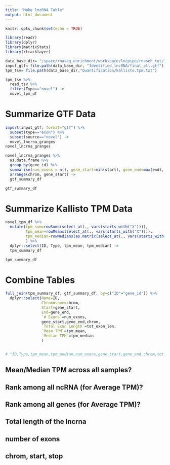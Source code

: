 ```yaml
---
title: "Make lncRNA Table"
output: html_document
---
```


```r
knitr::opts_chunk$set(echo = TRUE)
```

```r
library(readr)
library(dplyr)
library(matrixStats)
library(rtracklayer)
```

```r
data_base_dir= "/space/rnaseq_enrichment/workspace/lncpipe/rnaseh_tot/lncpipe_out/Result"
input_gtf= file.path(data_base_dir, "Identified_lncRNA/final_all.gtf")
tpm_tsv= file.path(data_base_dir,"Quantification/kallisto.tpm.txt")

tpm_tsv %>%
  read_tsv %>%
  filter(Type=="novel") ->
  novel_tpm_df
```



# Summarize GTF Data
```r
import(input_gtf, format="gtf") %>%
  subset(type=="exon") %>%
  subset(source=="novel") ->
  novel_lncrna_granges
novel_lncrna_granges
```



```r
novel_lncrna_granges %>%
  as.data.frame %>%
  group_by(gene_id) %>%
  summarise(num_exons = n(), gene_start=min(start), gene_end=max(end), chrom=seqnames[1], tot_exon_len=sum(width)) %>%
  arrange(chrom, gene_start) ->
  gtf_summary_df

gtf_summary_df
```



# Summarize Kallisto TPM Data
```r
novel_tpm_df %>%
  mutate(tpm_sum=rowSums(select_at(., vars(starts_with("X")))),
         tpm_mean=rowMeans(select_at(., vars(starts_with("X")))),
         tpm_median=rowMedians(as.matrix(select_at(., vars(starts_with("X")))))
         ) %>%
  dplyr::select(ID, Type, tpm_mean, tpm_median) ->
  tpm_summary_df

tpm_summary_df
```


# Combine Tables
```r
full_join(tpm_summary_df, gtf_summary_df, by=c("ID"="gene_id")) %>%
  dplyr::select(Name=ID,
                Chromosome=chrom,
                Start=gene_start,
                End=gene_end,
                `# Exons`=num_exons,
                gene_start,gene_end,chrom,
                `Total Exon Length`=tot_exon_len,
                `Mean TPM`=tpm_mean,
                `Median TPM`=tpm_median
                )


# "ID,Type,tpm_mean,tpm_median,num_exons,gene_start,gene_end,chrom,tot_exon_len"
```



## Mean/Median TPM across all samples?
## Rank among all ncRNA (for Average TPM)?
## Rank among all genes (for Average TPM)?
## Total length of the lncrna
## number of exons
## chrom, start, stop


